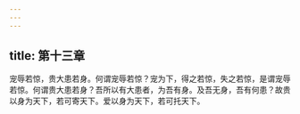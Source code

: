 ```yaml
---
---
---
```

title: 第十三章
---







宠辱若惊，贵大患若身。何谓宠辱若惊？宠为下，得之若惊，失之若惊，是谓宠辱若惊。何谓贵大患若身？吾所以有大患者，为吾有身。及吾无身，吾有何患？故贵以身为天下，若可寄天下。爱以身为天下，若可托天下。